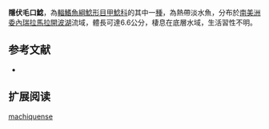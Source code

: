 {{Speciesbox
| name = 隱伏毛口鯰
| image = 
| image_width = 250px
| image_caption = 
| status = NE
| status_system = IUCN3.1
| genus = Chaetostoma
| species = machiquense
| authority = [[Fernández-Yépez_&_Martín_Salazar|Fernández-Yépez & Martín Salazar]], 1953
| synonyms = *''Chaetostoma machiquensis'',Fernández-Yépez & Martín Salazar, 1953
}}

'''隱伏毛口鯰'''，為[[輻鰭魚綱|輻鰭魚綱]][[鯰形目|鯰形目]][[甲鯰科|甲鯰科]]的其中一[[種|種]]，為熱帶淡水魚，分布於[[南美洲|南美洲]][[委內瑞拉|委內瑞拉]][[馬拉開波湖|馬拉開波湖]]流域，體長可達6.6公分，棲息在底層水域，生活習性不明。

==参考文献==
*{{FishBase_species|genus=Chaetostoma|species=machiquense|year=2014|month=11}}

== 扩展阅读 ==
{{refbegin}}
{{wikispecies-inline|Chaetostoma machiquense|隱伏毛口鯰}}
{{refend}}
{{Taxonbar|from=Q6431072}}

[[Category:毛口鯰屬|machiquense]]